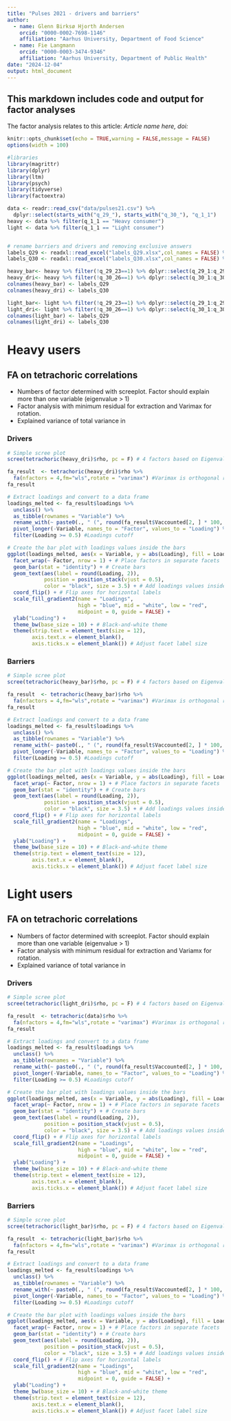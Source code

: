 ```yaml
---
title: "Pulses 2021 - drivers and barriers"
author:
  - name: Glenn Birksø Hjorth Andersen
    orcid: "0000-0002-7698-1146"
    affiliation: "Aarhus University, Department of Food Science"
  - name: Fie Langmann
    orcid: "0000-0003-3474-9346"
    affiliation: "Aarhus University, Department of Public Health"
date: "2024-12-04"
output: html_document
---
```


## This markdown includes code and output for factor analyses

The factor analysis relates to this article: *Article name here, doi:*

```r
knitr::opts_chunk$set(echo = TRUE,warning = FALSE,message = FALSE)
options(width = 100)

#libraries
library(magrittr)
library(dplyr)
library(ltm)
library(psych)
library(tidyverse)
library(factoextra)
```

```r
data <- readr::read_csv("data/pulses21.csv") %>%
  dplyr::select(starts_with("q_29_"), starts_with("q_30_"), "q_1_1")
heavy <- data %>% filter(q_1_1 == "Heavy consumer")
light <- data %>% filter(q_1_1 == "Light consumer")


# rename barriers and drivers and removing exclusive answers
labels_Q29 <- readxl::read_excel("labels_Q29.xlsx",col_names = FALSE) %>% unlist() %>%  as.vector()
labels_Q30 <- readxl::read_excel("labels_Q30.xlsx",col_names = FALSE) %>% unlist() %>%  as.vector()

heavy_bar<- heavy %>% filter(!q_29_23==1) %>% dplyr::select(q_29_1:q_29_21)
heavy_dri<- heavy %>% filter(!q_30_26==1) %>% dplyr::select(q_30_1:q_30_24)
colnames(heavy_bar) <- labels_Q29
colnames(heavy_dri) <- labels_Q30

light_bar<- light %>% filter(!q_29_23==1) %>% dplyr::select(q_29_1:q_29_21)
light_dri<- light %>% filter(!q_30_26==1) %>% dplyr::select(q_30_1:q_30_24)
colnames(light_bar) <- labels_Q29
colnames(light_dri) <- labels_Q30

```

# Heavy users

## FA on tetrachoric correlations

-   Numbers of factor determined with screeplot. Factor should explain more than one variable (eigenvalue \> 1)
-   Factor analysis with minimum residual for extraction and Varimax for rotation.
-   Explained variance of total variance in

### Drivers

```r
# Simple scree plot
scree(tetrachoric(heavy_dri)$rho, pc = F) # 4 factors based on Eigenvalues < 1. Factor must explain more variance than one variable.

fa_result  <- tetrachoric(heavy_dri)$rho %>%
  fa(nfactors = 4,fm="wls",rotate = "varimax") #Varimax is orthogonal rotation generating factors that are uncorrelated
fa_result

# Extract loadings and convert to a data frame
loadings_melted <- fa_result$loadings %>%
  unclass() %>%
  as_tibble(rownames = "Variable") %>%
  rename_with(~ paste0(., " (", round(fa_result$Vaccounted[2, ] * 100, 1), "%)"), -Variable) %>%
  pivot_longer(-Variable, names_to = "Factor", values_to = "Loading") %>% 
  filter(Loading >= 0.5) #Loadings cutoff

# Create the bar plot with loadings values inside the bars
ggplot(loadings_melted, aes(x = Variable, y = abs(Loading), fill = Loading)) +
  facet_wrap(~ Factor, nrow = 1) + # Place factors in separate facets
  geom_bar(stat = "identity") + # Create bars
  geom_text(aes(label = round(Loading, 2)), 
            position = position_stack(vjust = 0.5), 
            color = "black", size = 3.5) + # Add loadings values inside bars
  coord_flip() + # Flip axes for horizontal labels
  scale_fill_gradient2(name = "Loadings",
                       high = "blue", mid = "white", low = "red",
                       midpoint = 0, guide = FALSE) +
  ylab("Loading") +
  theme_bw(base_size = 10) + # Black-and-white theme
  theme(strip.text = element_text(size = 12),
        axis.text.x = element_blank(),
        axis.ticks.x = element_blank()) # Adjust facet label size

```

### Barriers

```r
# Simple scree plot
scree(tetrachoric(heavy_bar)$rho, pc = F) # 4 factors based on Eigenvalues < 1. Factor must explain more variance than one variable.

fa_result  <- tetrachoric(heavy_bar)$rho %>%
  fa(nfactors = 4,fm="wls",rotate = "varimax") #Varimax is orthogonal rotation generating factors that are uncorrelated
fa_result

# Extract loadings and convert to a data frame
loadings_melted <- fa_result$loadings %>%
  unclass() %>%
  as_tibble(rownames = "Variable") %>%
  rename_with(~ paste0(., " (", round(fa_result$Vaccounted[2, ] * 100, 1), "%)"), -Variable) %>%
  pivot_longer(-Variable, names_to = "Factor", values_to = "Loading") %>% 
  filter(Loading >= 0.5) #Loadings cutoff

# Create the bar plot with loadings values inside the bars
ggplot(loadings_melted, aes(x = Variable, y = abs(Loading), fill = Loading)) +
  facet_wrap(~ Factor, nrow = 1) + # Place factors in separate facets
  geom_bar(stat = "identity") + # Create bars
  geom_text(aes(label = round(Loading, 2)), 
            position = position_stack(vjust = 0.5), 
            color = "black", size = 3.5) + # Add loadings values inside bars
  coord_flip() + # Flip axes for horizontal labels
  scale_fill_gradient2(name = "Loadings",
                       high = "blue", mid = "white", low = "red",
                       midpoint = 0, guide = FALSE) +
  ylab("Loading") +
  theme_bw(base_size = 10) + # Black-and-white theme
  theme(strip.text = element_text(size = 12),
        axis.text.x = element_blank(),
        axis.ticks.x = element_blank()) # Adjust facet label size
```

# Light users

## FA on tetrachoric correlations

-   Numbers of factor determined with screeplot. Factor should explain more than one variable (eigenvalue \> 1)
-   Factor analysis with minimum residual for extraction and Variamx for rotation.
-   Explained variance of total variance in

### Drivers

```r
# Simple scree plot
scree(tetrachoric(light_dri)$rho, pc = F) # 4 factors based on Eigenvalues < 1. Factor must explain more variance than one variable.

fa_result  <- tetrachoric(data)$rho %>%
  fa(nfactors = 4,fm="wls",rotate = "varimax") #Varimax is orthogonal rotation generating factors that are uncorrelated
fa_result

# Extract loadings and convert to a data frame
loadings_melted <- fa_result$loadings %>%
  unclass() %>%
  as_tibble(rownames = "Variable") %>%
  rename_with(~ paste0(., " (", round(fa_result$Vaccounted[2, ] * 100, 1), "%)"), -Variable) %>%
  pivot_longer(-Variable, names_to = "Factor", values_to = "Loading") %>% 
  filter(Loading >= 0.5) #Loadings cutoff

# Create the bar plot with loadings values inside the bars
ggplot(loadings_melted, aes(x = Variable, y = abs(Loading), fill = Loading)) +
  facet_wrap(~ Factor, nrow = 1) + # Place factors in separate facets
  geom_bar(stat = "identity") + # Create bars
  geom_text(aes(label = round(Loading, 2)), 
            position = position_stack(vjust = 0.5), 
            color = "black", size = 3.5) + # Add loadings values inside bars
  coord_flip() + # Flip axes for horizontal labels
  scale_fill_gradient2(name = "Loadings",
                       high = "blue", mid = "white", low = "red",
                       midpoint = 0, guide = FALSE) +
  ylab("Loading") +
  theme_bw(base_size = 10) + # Black-and-white theme
  theme(strip.text = element_text(size = 12),
        axis.text.x = element_blank(),
        axis.ticks.x = element_blank()) # Adjust facet label size
```

### Barriers

```r
# Simple scree plot
scree(tetrachoric(light_bar)$rho, pc = F) # 4 factors based on Eigenvalues < 1. Factor must explain more variance than one variable.

fa_result  <- tetrachoric(light_bar)$rho %>%
  fa(nfactors = 4,fm="wls",rotate = "varimax") #Varimax is orthogonal rotation generating factors that are uncorrelated
fa_result

# Extract loadings and convert to a data frame
loadings_melted <- fa_result$loadings %>%
  unclass() %>%
  as_tibble(rownames = "Variable") %>%
  rename_with(~ paste0(., " (", round(fa_result$Vaccounted[2, ] * 100, 1), "%)"), -Variable) %>%
  pivot_longer(-Variable, names_to = "Factor", values_to = "Loading") %>% 
  filter(Loading >= 0.5) #Loadings cutoff

# Create the bar plot with loadings values inside the bars
ggplot(loadings_melted, aes(x = Variable, y = abs(Loading), fill = Loading)) +
  facet_wrap(~ Factor, nrow = 1) + # Place factors in separate facets
  geom_bar(stat = "identity") + # Create bars
  geom_text(aes(label = round(Loading, 2)), 
            position = position_stack(vjust = 0.5), 
            color = "black", size = 3.5) + # Add loadings values inside bars
  coord_flip() + # Flip axes for horizontal labels
  scale_fill_gradient2(name = "Loadings",
                       high = "blue", mid = "white", low = "red",
                       midpoint = 0, guide = FALSE) +
  ylab("Loading") +
  theme_bw(base_size = 10) + # Black-and-white theme
  theme(strip.text = element_text(size = 12),
        axis.text.x = element_blank(),
        axis.ticks.x = element_blank()) # Adjust facet label size
```
